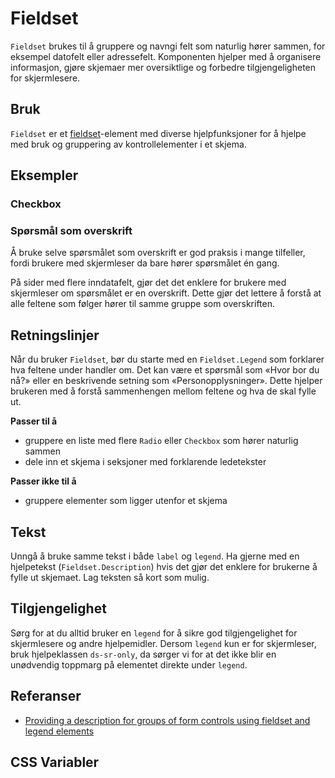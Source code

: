 
<Meta of={FieldsetStories} />

# Fieldset
`Fieldset` brukes til å gruppere og navngi felt som naturlig hører sammen, for eksempel datofelt eller adressefelt. Komponenten hjelper med å organisere informasjon, gjøre skjemaer mer oversiktlige og forbedre tilgjengeligheten for skjermlesere.

<Primary />
<Controls />

## Bruk

`Fieldset` er et [fieldset](https://developer.mozilla.org/en-US/docs/Web/HTML/Element/fieldset)-element med diverse hjelpfunksjoner for å hjelpe med bruk og gruppering av kontrollelementer i et skjema.

## Eksempler 

### Checkbox
<Canvas of={FieldsetStories.WithCheckbox} />

### Spørsmål som overskrift
Å bruke selve spørsmålet som overskrift er god praksis i mange tilfeller, fordi brukere med skjermleser da bare hører spørsmålet én gang. 

På sider med flere inndatafelt, gjør det det enklere for brukere med skjermleser om spørsmålet er en overskrift. Dette gjør det lettere å forstå at alle feltene som følger hører til samme gruppe som overskriften.
<Canvas of={FieldsetStories.LegendAsHeading} />

## Retningslinjer
Når du bruker `Fieldset`, bør du starte med en `Fieldset.Legend` som forklarer hva feltene under handler om. Det kan være et spørsmål som «Hvor bor du nå?» eller en beskrivende setning som «Personopplysninger». Dette hjelper brukeren med å forstå sammenhengen mellom feltene og hva de skal fylle ut.

**Passer til å**
- gruppere en liste med flere `Radio` eller `Checkbox` som hører naturlig sammen
- dele inn et skjema i seksjoner med forklarende ledetekster

**Passer ikke til å**
- gruppere elementer som ligger utenfor et skjema


## Tekst
Unngå å bruke samme tekst i både `label` og `legend`. Ha gjerne med en hjelpetekst (`Fieldset.Description`) hvis det gjør det enklere for brukerne å fylle ut skjemaet. Lag teksten så kort som mulig.

## Tilgjengelighet
Sørg for at du alltid bruker en `legend` for å sikre god tilgjengelighet for skjermlesere og andre hjelpemidler. Dersom `legend` kun er for skjermleser, bruk hjelpeklassen `ds-sr-only`, da sørger vi for at det ikke blir en unødvendig toppmarg på elementet direkte under `legend`.

## Referanser

- [Providing a description for groups of form controls using fieldset and legend elements](https://www.w3.org/WAI/WCAG21/Techniques/html/H71)

## CSS Variabler

<CssVariables css={css} />
